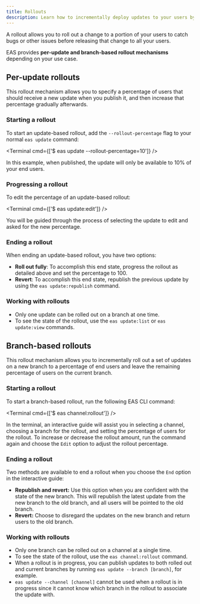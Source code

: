 ```yaml
---
title: Rollouts
description: Learn how to incrementally deploy updates to your users by using a rollout mechanism.
---
```



A rollout allows you to roll out a change to a portion of your users to catch bugs or other issues before releasing that change to all your users.

EAS provides **per-update and branch-based rollout mechanisms** depending on your use case.

## Per-update rollouts

This rollout mechanism allows you to specify a percentage of users that should receive a new update when you publish it, and then increase that percentage gradually afterwards.

### Starting a rollout

To start an update-based rollout, add the `--rollout-percentage` flag to your normal `eas update` command:

<Terminal cmd={['$ eas update --rollout-percentage=10']} />

In this example, when published, the update will only be available to 10% of your end users.

### Progressing a rollout

To edit the percentage of an update-based rollout:

<Terminal cmd={['$ eas update:edit']} />

You will be guided through the process of selecting the update to edit and asked for the new percentage.

### Ending a rollout

When ending an update-based rollout, you have two options:

- **Roll out fully**: To accomplish this end state, progress the rollout as detailed above and set the percentage to 100.
- **Revert**: To accomplish this end state, republish the previous update by using the `eas update:republish` command.

### Working with rollouts

- Only one update can be rolled out on a branch at one time.
- To see the state of the rollout, use the `eas update:list` or `eas update:view` commands.

## Branch-based rollouts

This rollout mechanism allows you to incrementally roll out a set of updates on a new branch to a percentage of end users and leave the remaining percentage of users on the current branch.

### Starting a rollout

To start a branch-based rollout, run the following EAS CLI command:

<Terminal cmd={['$ eas channel:rollout']} />

In the terminal, an interactive guide will assist you in selecting a channel, choosing a branch for the rollout, and setting the percentage of users for the rollout. To increase or decrease the rollout amount, run the command again and choose the `Edit` option to adjust the rollout percentage.

### Ending a rollout

Two methods are available to end a rollout when you choose the `End` option in the interactive guide:

- **Republish and revert:** Use this option when you are confident with the state of the new branch. This will republish the latest update from the new branch to the old branch, and all users will be pointed to the old branch.
- **Revert:** Choose to disregard the updates on the new branch and return users to the old branch.

### Working with rollouts

- Only one branch can be rolled out on a channel at a single time.
- To see the state of the rollout, use the `eas channel:rollout` command.
- When a rollout is in progress, you can publish updates to both rolled out and current branches by running `eas update --branch [branch]`, for example.
- `eas update --channel [channel]` cannot be used when a rollout is in progress since it cannot know which branch in the rollout to associate the update with.
